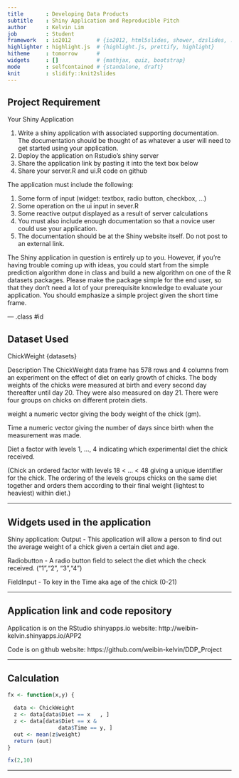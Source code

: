 ```yaml
---
title       : Developing Data Products
subtitle    : Shiny Application and Reproducible Pitch
author      : Kelvin Lim
job         : Student
framework   : io2012        # {io2012, html5slides, shower, dzslides, ...}
highlighter : highlight.js  # {highlight.js, prettify, highlight}
hitheme     : tomorrow      # 
widgets     : []            # {mathjax, quiz, bootstrap}
mode        : selfcontained # {standalone, draft}
knit        : slidify::knit2slides
---
```


## Project Requirement

Your Shiny Application

1. Write a shiny application with associated supporting documentation. The documentation should be thought of as whatever a user will need to get started using your application.
2. Deploy the application on Rstudio's shiny server
3. Share the application link by pasting it into the text box below
4. Share your server.R and ui.R code on github

The application must include the following:

1. Some form of input (widget: textbox, radio button, checkbox, ...)
2. Some operation on the ui input in sever.R
3. Some reactive output displayed as a result of server calculations
4. You must also include enough documentation so that a novice user could use your application.
5. The documentation should be at the Shiny website itself. Do not post to an external link.

The Shiny application in question is entirely up to you. However, if you're having trouble coming up with ideas, you could start from the simple prediction algorithm done in class and build a new algorithm on one of the R datasets packages. Please make the package simple for the end user, so that they don't need a lot of your prerequisite knowledge to evaluate your application. You should emphasize a simple project given the short time frame.  

--- .class #id 

## Dataset Used

ChickWeight {datasets}

Description
The ChickWeight data frame has 578 rows and 4 columns from an experiment on the effect of diet on early growth of chicks. The body weights of the chicks were measured at birth and every second day thereafter until day 20. They were also measured on day 21. There were four groups on chicks on different protein diets.

weight
a numeric vector giving the body weight of the chick (gm).

Time
a numeric vector giving the number of days since birth when the measurement was made.

Diet
a factor with levels 1, ..., 4 indicating which experimental diet the chick received.

(Chick
an ordered factor with levels 18 < ... < 48 giving a unique identifier for the chick. The ordering of the levels groups chicks on the same diet together and orders them according to their final weight (lightest to heaviest) within diet.)

---

## Widgets used in the application

Shiny application: Output - This application will allow a person to find out the average weight of a chick given a certain diet and age.

Radiobutton - A radio button field to select the diet which the check received. ("1","2", 
"3","4")

FieldInput - To key in the Time aka age of the chick (0-21)

---

## Application link and code repository

Application is on the RStudio shinyapps.io website: http://weibin-kelvin.shinyapps.io/APP2

Code is on github website: https://github.com/weibin-kelvin/DDP_Project

---

## Calculation

```r
fx <- function(x,y) {
  
  data <- ChickWeight
  z <- data[data$Diet == x   , ]  
  z <- data[data$Diet == x &
                data$Time == y, ]
  out <- mean(z$weight)
  return (out)
}

fx(2,10)
```

---